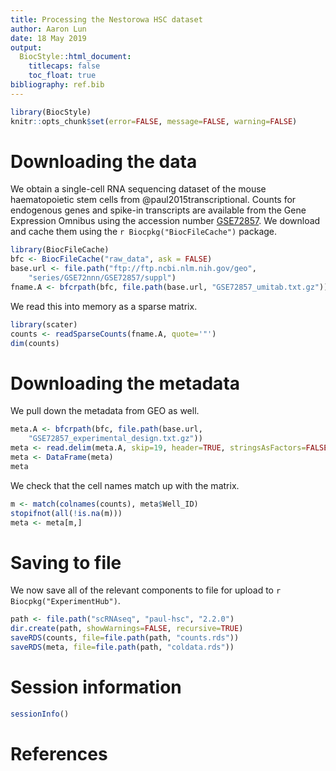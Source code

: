 ```yaml
---
title: Processing the Nestorowa HSC dataset
author: Aaron Lun
date: 18 May 2019
output:
  BiocStyle::html_document:
    titlecaps: false
    toc_float: true
bibliography: ref.bib
---
```


```r
library(BiocStyle)
knitr::opts_chunk$set(error=FALSE, message=FALSE, warning=FALSE)
```

# Downloading the data

We obtain a single-cell RNA sequencing dataset of the mouse haematopoietic stem cells from @paul2015transcriptional.
Counts for endogenous genes and spike-in transcripts are available from the Gene Expression Omnibus
using the accession number [GSE72857](https://www.ncbi.nlm.nih.gov/geo/query/acc.cgi?acc=GSE72857).
We download and cache them using the `r Biocpkg("BiocFileCache")` package.

```r
library(BiocFileCache)
bfc <- BiocFileCache("raw_data", ask = FALSE)
base.url <- file.path("ftp://ftp.ncbi.nlm.nih.gov/geo",
    "series/GSE72nnn/GSE72857/suppl")
fname.A <- bfcrpath(bfc, file.path(base.url, "GSE72857_umitab.txt.gz"))
```

We read this into memory as a sparse matrix.

```r
library(scater)
counts <- readSparseCounts(fname.A, quote='"')
dim(counts)
```

# Downloading the metadata

We pull down the metadata from GEO as well. 

```r
meta.A <- bfcrpath(bfc, file.path(base.url, 
    "GSE72857_experimental_design.txt.gz"))
meta <- read.delim(meta.A, skip=19, header=TRUE, stringsAsFactors=FALSE)
meta <- DataFrame(meta)
meta
```

We check that the cell names match up with the matrix.

```r
m <- match(colnames(counts), meta$Well_ID)
stopifnot(all(!is.na(m)))
meta <- meta[m,]
```

# Saving to file 

We now save all of the relevant components to file for upload to `r Biocpkg("ExperimentHub")`.

```r
path <- file.path("scRNAseq", "paul-hsc", "2.2.0")
dir.create(path, showWarnings=FALSE, recursive=TRUE)
saveRDS(counts, file=file.path(path, "counts.rds"))
saveRDS(meta, file=file.path(path, "coldata.rds"))
```

# Session information

```r
sessionInfo()
```

# References
